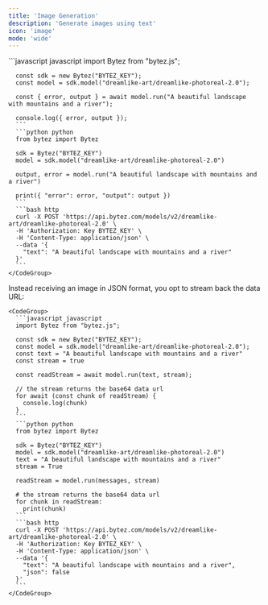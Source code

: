 ```yaml
---
title: 'Image Generation'
description: 'Generate images using text'
icon: 'image'
mode: 'wide'
---
```


<AccordionGroup>
  <Accordion defaultOpen title="Basic usage">
    <CodeGroup>
      ```javascript javascript
      import Bytez from "bytez.js";

      const sdk = new Bytez("BYTEZ_KEY");
      const model = sdk.model("dreamlike-art/dreamlike-photoreal-2.0");

      const { error, output } = await model.run("A beautiful landscape with mountains and a river");

      console.log({ error, output });
      ```
      ```python python
      from bytez import Bytez

      sdk = Bytez("BYTEZ_KEY")
      model = sdk.model("dreamlike-art/dreamlike-photoreal-2.0")

      output, error = model.run("A beautiful landscape with mountains and a river")

      print({ "error": error, "output": output })
      ```
      ```bash http
      curl -X POST 'https://api.bytez.com/models/v2/dreamlike-art/dreamlike-photoreal-2.0' \
      -H 'Authorization: Key BYTEZ_KEY' \
      -H 'Content-Type: application/json' \
      --data '{
        "text": "A beautiful landscape with mountains and a river"
      }'
      ```
    </CodeGroup>

  </Accordion>
    <Accordion title="Stream">
    Instead receiving an image in JSON format, you opt to stream back the data URL:

    <CodeGroup>
      ```javascript javascript
      import Bytez from "bytez.js";

      const sdk = new Bytez("BYTEZ_KEY");
      const model = sdk.model("dreamlike-art/dreamlike-photoreal-2.0");
      const text = "A beautiful landscape with mountains and a river"
      const stream = true

      const readStream = await model.run(text, stream);

      // the stream returns the base64 data url
      for await (const chunk of readStream) {
        console.log(chunk)
      }
      ```
      ```python python
      from bytez import Bytez

      sdk = Bytez("BYTEZ_KEY")
      model = sdk.model("dreamlike-art/dreamlike-photoreal-2.0")
      text = "A beautiful landscape with mountains and a river"
      stream = True

      readStream = model.run(messages, stream)

      # the stream returns the base64 data url
      for chunk in readStream:
        print(chunk)
      ```
      ```bash http
      curl -X POST 'https://api.bytez.com/models/v2/dreamlike-art/dreamlike-photoreal-2.0' \
      -H 'Authorization: Key BYTEZ_KEY' \
      -H 'Content-Type: application/json' \
      --data '{
        "text": "A beautiful landscape with mountains and a river",
        "json": false
      }'
      ```
    </CodeGroup>

  </Accordion>
</AccordionGroup>
